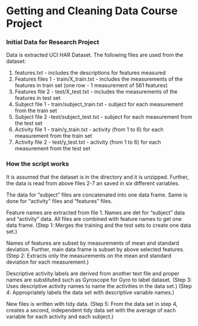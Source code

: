 # Getting and Cleaning Data Course Project


### Initial Data for Research Project


Data is extracted UCI HAR Dataset. The following files are used from the dataset:

1. features.txt - includes the descriptions for features measured
2. Features files 1 - train/X_train.txt - includes the measurements of the features in train set (one row - 1 measurement of 561 features)
3. Features file 2 - test/X_test.txt - includes the measurements of the features in test set
4. Subject file 1 - train/subject_train.txt - subject for each measurement from the train set
5. Subject file 2 -test/subject_test.txt - subject for each measurement from the test set
6. Activity file 1 - train/y_train.txt - activity (from 1 to 6) for each measurement from the train set
7. Activity file 2 - test/y_test.txt - activity (from 1 to 6) for each measurement from the test set


### How the script works


It is assumed that the dataset is in the directory and it is unzipped. Further, the data is read from above files 2-7 an saved in six different variables.

The data for "subject" files are concatenated into one data frame. Same is done for "activity" files and "features" files.

Feature names are extracted from file 1. Names are det for "subject" data and "activity" data. All files are combined with feature names to get one data frame. (Step 1: Merges the training and the test sets to create one data set.)

Names of features are subset by measurements of mean and standard deviation. Further, main data frame is subset by above selected features. (Step 2: Extracts only the measurements on the mean and standard deviation for each measurement.)

Descriptive activity labels are derived from another text file and proper names are substituted such as Gyroscope for Gyro to label dataset. (Step 3: Uses descriptive activity names to name the activities in the data set.) (Step 4: Appropriately labels the data set with descriptive variable names.)

New files is written with tidy data. (Step 5: From the data set in step 4, creates a second, independent tidy data set with the average of each variable for each activity and each subject.)